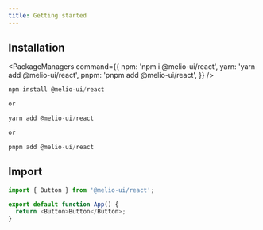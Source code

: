 ```yaml
---
title: Getting started
---
```


## Installation

<PackageManagers
  command={{
    npm: 'npm i @melio-ui/react',
    yarn: 'yarn add @melio-ui/react',
    pnpm: 'pnpm add @melio-ui/react',
  }}
/>

```js
npm install @melio-ui/react

or

yarn add @melio-ui/react

or

pnpm add @melio-ui/react
```

## Import

```js
import { Button } from '@melio-ui/react';

export default function App() {
  return <Button>Button</Button>;
}
```
